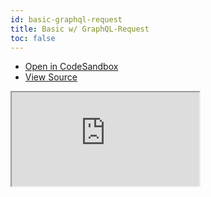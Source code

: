 ```yaml
---
id: basic-graphql-request
title: Basic w/ GraphQL-Request
toc: false
---
```


- [Open in CodeSandbox](https://codesandbox.io/s/github/TanStack/svelte-query/tree/master/examples/basic-graphql-request)
- [View Source](https://github.com/TanStack/svelte-query/tree/master/examples/basic-graphql-request)

<iframe
  src="https://codesandbox.io/embed/github/TanStack/svelte-query/tree/svelte-query-docs/examples/basic-graphql-request?autoresize=1&fontsize=14&theme=dark"
  title="TanStack/svelte-query: basic-graphql-request"
  sandbox="allow-forms allow-modals allow-popups allow-presentation allow-same-origin allow-scripts"
  style={{
    width: '100%',
    height: '80vh',
    border: '0',
    borderRadius: 8,
    overflow: 'hidden',
    position: 'static',
    zIndex: 0,
  }}
></iframe>
